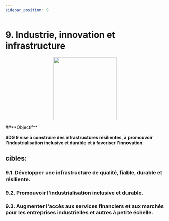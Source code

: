 ```yaml
---
sidebar_position: 9
---
```

# 9. Industrie, innovation et infrastructure
<p align="center"><img src="https://www.un.org/sustainabledevelopment/wp-content/uploads/2019/08/E-Goal-09-1024x1024.png" width="200" height="200"/></p>
##**Objectif**

**SDG 9 vise à construire des infrastructures résilientes, à promouvoir l'industrialisation inclusive et durable et à favoriser l'innovation.**

 ## cibles: 
    
 ### 9.1. Développer une infrastructure de qualité, fiable, durable et résiliente. 

 ### 9.2. Promouvoir l'industrialisation inclusive et durable. 

 ### 9.3. Augmenter l'accès aux services financiers et aux marchés pour les entreprises industrielles et autres à petite échelle.